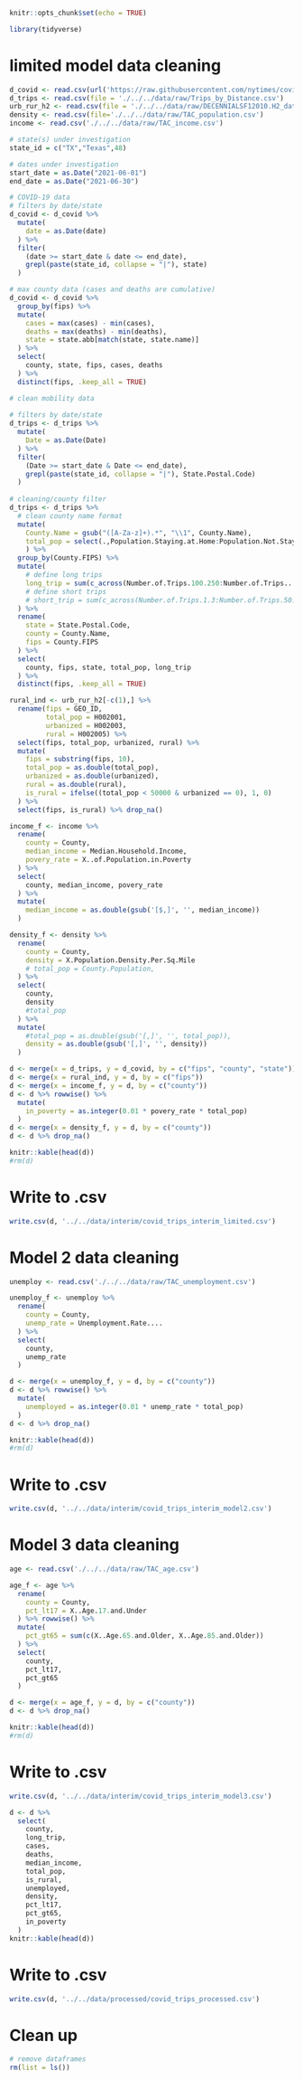 
```r
knitr::opts_chunk$set(echo = TRUE)
```

```r
library(tidyverse)
```

# limited model data cleaning

```r
d_covid <- read.csv(url('https://raw.githubusercontent.com/nytimes/covid-19-data/master/us-counties.csv'))
d_trips <- read.csv(file = './../../data/raw/Trips_by_Distance.csv')
urb_rur_h2 <- read.csv(file = './../../data/raw/DECENNIALSF12010.H2_data_with_overlays_2021-06-08T173848.csv') 
density <- read.csv(file='./../../data/raw/TAC_population.csv')
income <- read.csv('./../../data/raw/TAC_income.csv')
```

```r
# state(s) under investigation
state_id = c("TX","Texas",48)

# dates under investigation
start_date = as.Date("2021-06-01")
end_date = as.Date("2021-06-30")
```


```r
# COVID-19 data
# filters by date/state
d_covid <- d_covid %>%
  mutate(
    date = as.Date(date)
  ) %>%
  filter(
    (date >= start_date & date <= end_date),
    grepl(paste(state_id, collapse = "|"), state)
  )

# max county data (cases and deaths are cumulative)
d_covid <- d_covid %>%
  group_by(fips) %>%
  mutate(
    cases = max(cases) - min(cases),
    deaths = max(deaths) - min(deaths),
    state = state.abb[match(state, state.name)]
  ) %>%
  select(
    county, state, fips, cases, deaths
  ) %>%
  distinct(fips, .keep_all = TRUE)
```

```r
# clean mobility data
 
# filters by date/state
d_trips <- d_trips %>%
  mutate(
    Date = as.Date(Date)
  ) %>%
  filter(
    (Date >= start_date & Date <= end_date),
    grepl(paste(state_id, collapse = "|"), State.Postal.Code)
  )
  
# cleaning/county filter
d_trips <- d_trips %>%
  # clean county name format
  mutate(
    County.Name = gsub("([A-Za-z]+).*", "\\1", County.Name),
    total_pop = select(.,Population.Staying.at.Home:Population.Not.Staying.at.Home) %>% rowSums(na.rm = TRUE)
    ) %>%
  group_by(County.FIPS) %>%
  mutate(
    # define long trips
    long_trip = sum(c_across(Number.of.Trips.100.250:Number.of.Trips...500)),
    # define short trips
    # short_trip = sum(c_across(Number.of.Trips.1.3:Number.of.Trips.50.100)),
  ) %>%
  rename(
    state = State.Postal.Code,
    county = County.Name,
    fips = County.FIPS
  ) %>%
  select(
    county, fips, state, total_pop, long_trip
  ) %>%
  distinct(fips, .keep_all = TRUE)
```

```r
rural_ind <- urb_rur_h2[-c(1),] %>%
  rename(fips = GEO_ID,
         total_pop = H002001,
         urbanized = H002003,
         rural = H002005) %>%
  select(fips, total_pop, urbanized, rural) %>%
  mutate(
    fips = substring(fips, 10),
    total_pop = as.double(total_pop),
    urbanized = as.double(urbanized),
    rural = as.double(rural),
    is_rural = ifelse((total_pop < 50000 & urbanized == 0), 1, 0)
  ) %>% 
  select(fips, is_rural) %>% drop_na()
```


```r
income_f <- income %>%
  rename(
    county = County,
    median_income = Median.Household.Income,
    povery_rate = X..of.Population.in.Poverty
  ) %>%
  select(
    county, median_income, povery_rate
  ) %>%
  mutate(
    median_income = as.double(gsub('[$,]', '', median_income))
  )

```


```r
density_f <- density %>%
  rename(
    county = County,
    density = X.Population.Density.Per.Sq.Mile
    # total_pop = County.Population,
  ) %>%
  select(
    county, 
    density 
    #total_pop
  ) %>%
  mutate(
    #total_pop = as.double(gsub('[,]', '', total_pop)),
    density = as.double(gsub('[,]', '', density))
  )


```

```r
d <- merge(x = d_trips, y = d_covid, by = c("fips", "county", "state")) 
d <- merge(x = rural_ind, y = d, by = c("fips"))
d <- merge(x = income_f, y = d, by = c("county"))
d <- d %>% rowwise() %>%
  mutate(
    in_poverty = as.integer(0.01 * povery_rate * total_pop)
  )
d <- merge(x = density_f, y = d, by = c("county"))
d <- d %>% drop_na()

knitr::kable(head(d))
#rm(d)
```

# Write to .csv
```r
write.csv(d, '../../data/interim/covid_trips_interim_limited.csv')
```


# Model 2 data cleaning

```r
unemploy <- read.csv('./../../data/raw/TAC_unemployment.csv')
```


```r
unemploy_f <- unemploy %>%
  rename(
    county = County,
    unemp_rate = Unemployment.Rate....
  ) %>%
  select(
    county, 
    unemp_rate 
  )

```


```r
d <- merge(x = unemploy_f, y = d, by = c("county"))
d <- d %>% rowwise() %>%
  mutate(
    unemployed = as.integer(0.01 * unemp_rate * total_pop)
  )
d <- d %>% drop_na()

knitr::kable(head(d))
#rm(d)
```


# Write to .csv
```r
write.csv(d, '../../data/interim/covid_trips_interim_model2.csv')
```


# Model 3 data cleaning

```r
age <- read.csv('./../../data/raw/TAC_age.csv')
```


```r
age_f <- age %>%
  rename(
    county = County,
    pct_lt17 = X..Age.17.and.Under
  ) %>% rowwise() %>%
  mutate(
    pct_gt65 = sum(c(X..Age.65.and.Older, X..Age.85.and.Older))
  ) %>%
  select(
    county,
    pct_lt17,
    pct_gt65
  )

```


```r
d <- merge(x = age_f, y = d, by = c("county"))
d <- d %>% drop_na()

knitr::kable(head(d))
#rm(d)
```


# Write to .csv
```r
write.csv(d, '../../data/interim/covid_trips_interim_model3.csv')
```

```r
d <- d %>%
  select(
    county,
    long_trip,
    cases,
    deaths,
    median_income,
    total_pop,
    is_rural,
    unemployed,
    density,
    pct_lt17,
    pct_gt65,
    in_poverty
  )
knitr::kable(head(d))
```

# Write to .csv
```r
write.csv(d, '../../data/processed/covid_trips_processed.csv')
```


# Clean up
```r
# remove dataframes
rm(list = ls())

```









